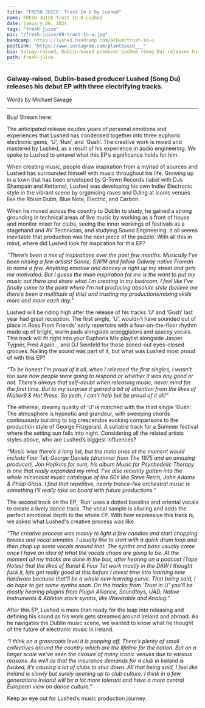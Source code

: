 ---
title: "FRESH JUICE: Trust In U by Lushed"
name: FRESH JUICE Trust In U Lushed
date: january 26, 2024
tags: "fresh juice"
pic: "/fresh-juice/69-trust-in-u.jpg"
bandcamp: https://lushed.bandcamp.com/album/trust-in-u
postLink: "https://www.instagram.com/plantbassd___"
bio: Galway-raised, Dublin-based producer Lushed (Song Du) releases his debut EP with three electrifying tracks.
path: fresh-juice
---

### Galway-raised, Dublin-based producer Lushed (Song Du) releases his debut EP with three electrifying tracks.

<p className="smallText">Words by Michael Savage</p>

<hr />

<BandCamp src="album=2951961072" />

Buy/ Stream here: <HoverLink url="https://lushed.bandcamp.com/album/trust-in-u" external />

The anticipated release exudes years of personal emotions and experiences that Lushed has condensed together into three euphoric electronic gems, ‘U’, ‘Run’, and ‘Gush’. The creative work is mixed and mastered by Lushed, as a result of his experience in audio engineering. We spoke to Lushed to unravel what this EP’s significance holds for him.

When creating music, people draw inspiration from a myriad of sources and Lushed has surrounded himself with music throughout his life. Growing up in a town that has been enveloped by G-Town Records (label with DJs Shampain and Kettama), Lushed was developing his own Indie/ Electronic style in the vibrant scene by organising raves and DJing at iconic venues like the Róisín Dubh, Blue Note, Electric, and Carbon.

When he moved across the country to Dublin to study, he gained a strong grounding in technical areas of live music by working as a front of house and monitor mixer for clubs, seeing the inner workings of festivals as a stagehand and AV Technician, and studying Sound Engineering. It all seems inevitable that production was the next piece of the puzzle. With all this in mind, where did Lushed look for inspiration for this EP?

_“There’s been a mix of inspirations over the past few months. Musically I’ve been rinsing a few artists! Sonne, SWIM and fellow Galway native Froman to name a few. Anything emotive and dancey is right up my street and gets me motivated. But I guess the main inspiration for me is the want to put my music out there and share what I’m creating in my bedroom, I feel like I’ve finally come to the point where I’m not producing absolute shite (believe me there’s been a multitude of this) and trusting my productions/mixing skills more and more each day.”_

<Picture src="/fresh-juice/69-sit.jpg" alt="Lushed sitting pic" size={1200} />

Lushed will be riding high after the release of his tracks ‘U’ and ‘Gush’ last year had great reception. The first single, ‘U’, wouldn’t have sounded out of place in Ross From Friends’ early repertoire with a four-on-the-floor rhythm made up of bright, warm pads alongside arpeggiators and spacey vocals. This track will fit right into your Euphoria Mix playlist alongside Jasper Tygner, Fred Again.., and DJ Seinfeld for those zoned-out eyes-closed grooves. Nailing the sound was part of it, but what was Lushed most proud of with this EP?

_“To be honest I’m proud of it all, when I released the first singles, I wasn’t too sure how people were going to respond or whether it was any good or not. There’s always that self-doubt when releasing music, never mind for the first time. But to my surprise it gained a bit of attention from the likes of Nialler9 & Hot Press. So yeah, I can’t help but be proud of it all!”_

The ethereal, dreamy quality of ‘U’ is matched with the third single ‘Gush’. The atmosphere is hypnotic and grandeur, with sweeping chords continuously building to big crescendos evoking comparisons to the production style of George Fitzgerald. A suitable track for a Summer festival where the setting sun falls into night. Considering all the related artists styles above, who are Lushed’s biggest influences?

_“Music wise there’s a long list, but the main ones at the moment would include Four Tet, George Daniels (drummer from The 1975 and an amazing producer), Jon Hopkins for sure, his album Music for Psychedelic Therapy is one that really expanded my mind. I’ve also recently gotten into the whole minimalist music catalogue of the 60s like Steve Reich, John Adams & Philip Glass. I find that repetitive, nearly trance-like orchestral music is something I’ll really take on board with future productions.”_

<Picture src="/fresh-juice/69-stand.jpg" alt="Lushed standing pic" size={1200} />

The second track on the EP, ‘Run’ uses a dotted bassline and oriental vocals to create a lively dance track. The vocal sample is alluring and adds the perfect emotional depth to the whole EP. With how expressive this track is, we asked what Lushed's creative process was like.

_“The creative process was mainly to light a few candles and start chopping breaks and vocal samples. I usually like to start with a quick drum loop and then chop up some vocals around that. The synths and bass usually come once I have an idea of what the vocals chops are going to be. At the moment all my tracks are done in the box, after hearing on a podcast (Tape Notes) that the likes of Burial & Four Tet work mostly in the DAW I thought fuck it, lets get really good at this before I invest time into learning new hardware because that’ll be a whole new learning curve. That being said, I do hope to get some synths soon. On the tracks from ‘Trust in U’ you’ll be mostly hearing plugins from Plugin Alliance, Soundtoys, UAD, Native Instruments & Ableton stock synths, like Wavetable and Analog.”_

After this EP, Lushed is more than ready for the leap into releasing and defining his sound as his work gets streamed around Ireland and abroad. As he navigates the Dublin music scene, we wanted to know what he thought of the future of electronic music in Ireland.

_“I think on a grassroots level it is popping off. There’s plenty of small collectives around the country which are the lifeline for the nation. But on a larger scale we’ve seen the closure of many iconic venues due to various reasons. As well as that the insurance demands for a club in Ireland is fucked, it’s causing a lot of clubs to shut down. All that being said, I feel like Ireland is slowly but surely opening up to club culture. I think in a few generations Ireland will be a lot more tolerant and have a more central European view on dance culture.”_

Keep an eye out for Lushed’s music production journey.
